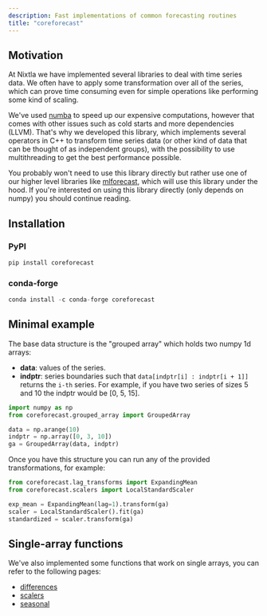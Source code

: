```yaml
---
description: Fast implementations of common forecasting routines
title: "coreforecast"
---
```

## Motivation
At Nixtla we have implemented several libraries to deal with time series data. We often have to apply some transformation over all of the series, which can prove time consuming even for simple operations like performing some kind of scaling.

We've used [numba](https://numba.pydata.org/) to speed up our expensive computations, however that comes with other issues such as cold starts and more dependencies (LLVM). That's why we developed this library, which implements several operators in C++ to transform time series data (or other kind of data that can be thought of as independent groups), with the possibility to use multithreading to get the best performance possible.

You probably won't need to use this library directly but rather use one of our higher level libraries like [mlforecast](https://nixtlaverse.nixtla.io/mlforecast/docs/how-to-guides/lag_transforms_guide.html#built-in-transformations-experimental), which will use this library under the hood. If you're interested on using this library directly (only depends on numpy) you should continue reading.

## Installation

### PyPI
```python
pip install coreforecast
```

### conda-forge
```python
conda install -c conda-forge coreforecast
```

## Minimal example
The base data structure is the "grouped array" which holds two numpy 1d arrays:

* **data**: values of the series.
* **indptr**: series boundaries such that `data[indptr[i] : indptr[i + 1]]` returns the `i-th` series. For example, if you have two series of sizes 5 and 10 the indptr would be [0, 5, 15].

```python
import numpy as np
from coreforecast.grouped_array import GroupedArray

data = np.arange(10)
indptr = np.array([0, 3, 10])
ga = GroupedArray(data, indptr)
```

Once you have this structure you can run any of the provided transformations, for example:

```python
from coreforecast.lag_transforms import ExpandingMean
from coreforecast.scalers import LocalStandardScaler

exp_mean = ExpandingMean(lag=1).transform(ga)
scaler = LocalStandardScaler().fit(ga)
standardized = scaler.transform(ga)
```

## Single-array functions
We've also implemented some functions that work on single arrays, you can refer to the following pages:

* [differences](https://nixtlaverse.nixtla.io/coreforecast/differences)
* [scalers](https://nixtlaverse.nixtla.io/coreforecast/scalers)
* [seasonal](https://nixtlaverse.nixtla.io/coreforecast/seasonal)
